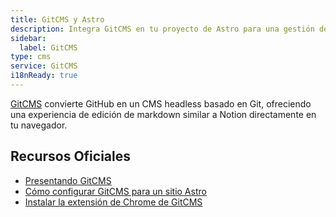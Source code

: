 ```yaml
---
title: GitCMS y Astro
description: Integra GitCMS en tu proyecto de Astro para una gestión de contenido fluida
sidebar:
  label: GitCMS
type: cms
service: GitCMS
i18nReady: true
---
```


[GitCMS](https://gitcms.blog) convierte GitHub en un CMS headless basado en Git, ofreciendo una experiencia de edición de markdown similar a Notion directamente en tu navegador.

## Recursos Oficiales
- [Presentando GitCMS](https://gitcms.blog/posts/introducing-gitcms/)
- [Cómo configurar GitCMS para un sitio Astro](https://gitcms.blog/posts/how-to-configure-gitcms/)
- [Instalar la extensión de Chrome de GitCMS](https://gitcms.blog/extension)
